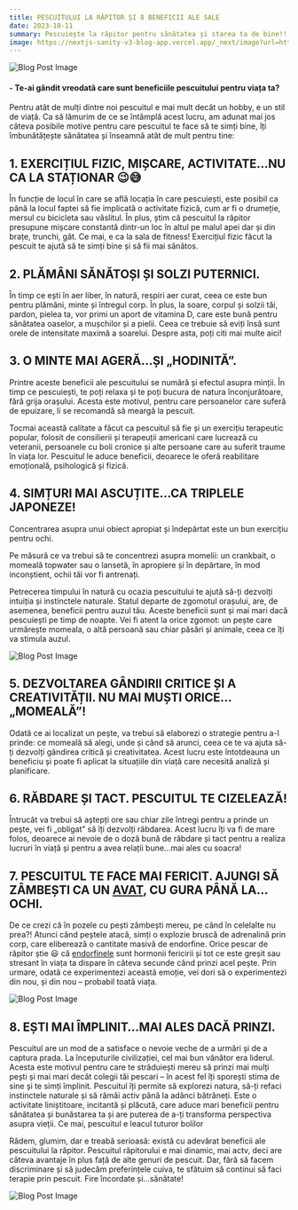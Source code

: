 ```yaml
---
title: PESCUITULUI LA RĂPITOR ȘI 8 BENEFICII ALE SALE 
date: 2023-10-11
summary: Pescuiește la răpitor pentru sănătatea și starea ta de bine!!!
image: https://nextjs-sanity-v3-blog-app.vercel.app/_next/image?url=https%3A%2F%2Fcdn.sanity.io%2Fimages%2Fiocs3mdk%2Fproduction%2F9209223c4aa5f2db4ff715c158c1b3bcdfa6bab3-1920x1080.png%3Frect%3D429%2C0%2C1072%2C1080&w=96&q=75 
---
```


![Blog Post Image](https://nextjs-sanity-v3-blog-app.vercel.app/_next/image?url=https%3A%2F%2Fcdn.sanity.io%2Fimages%2Fiocs3mdk%2Fproduction%2F2c5a3a983c15b2be3678f40e51a384feac132c93-1920x1020.jpg&w=3840&q=75)

#### \- Te-ai gândit vreodată care sunt beneficiile pescuitului pentru viața ta?

Pentru atât de mulți dintre noi pescuitul e mai mult decât un hobby, e un stil de viață. Ca să lămurim de ce se întâmplă acest lucru, am adunat mai jos câteva posibile motive pentru care pescuitul te face să te simți bine, îți îmbunătățește sănătatea și înseamnă atât de mult pentru tine:

## 1\. EXERCIȚIUL FIZIC, MIȘCARE, ACTIVITATE…NU CA LA STAȚIONAR 😉😅

În funcție de locul în care se află locația în care pescuiești, este posibil ca până la locul faptei să fie implicată o activitate fizică, cum ar fi o drumeție, mersul cu bicicleta sau vâslitul. În plus, știm că pescuitul la răpitor presupune mișcare constantă dintr-un loc în altul pe malul apei dar și din brațe, trunchi, gât. Ce mai, e ca la sala de fitness! Exercițiul fizic făcut la pescuit te ajută să te simți bine și să fii mai sănătos.  

## 2\. PLĂMÂNI SĂNĂTOȘI ȘI SOLZI PUTERNICI.

În timp ce ești în aer liber, în natură, respiri aer curat, ceea ce este bun pentru plămâni, minte și întregul corp. În plus, la soare, corpul și solzii tăi, pardon, pielea ta, vor primi un aport de vitamina D, care este bună pentru sănătatea oaselor, a mușchilor și a pielii. Ceea ce trebuie să eviți însă sunt orele de intensitate maximă a soarelui. Despre asta, poți citi mai multe aici!  

## 3\. O MINTE MAI AGERĂ…ȘI „HODINITĂ”.

Printre aceste beneficii ale pescuitului se numără și efectul asupra minții. În timp ce pescuiești, te poți relaxa și te poți bucura de natura înconjurătoare, fără grija orașului. Acesta este motivul, pentru care persoanelor care suferă de epuizare, li se recomandă să meargă la pescuit.

Tocmai această calitate a făcut ca pescuitul să fie și un exercițiu terapeutic popular, folosit de consilierii și terapeuții americani care lucrează cu veteranii, persoanele cu boli cronice și alte persoane care au suferit traume în viața lor. Pescuitul le aduce beneficii, deoarece le oferă reabilitare emoțională, psihologică și fizică.

## 4\. SIMȚURI MAI ASCUȚITE…CA TRIPLELE JAPONEZE!

Concentrarea asupra unui obiect apropiat și îndepărtat este un bun exercițiu pentru ochi.

Pe măsură ce va trebui să te concentrezi asupra momelii: un crankbait, o momeală topwater sau o lansetă, în apropiere și în depărtare, în mod inconștient, ochii tăi vor fi antrenați.

Petrecerea timpului în natură cu ocazia pescuitului te ajută să-ți dezvolți intuiția și instinctele naturale. Statul departe de zgomotul orașului, are, de asemenea, beneficii pentru auzul tău. Aceste beneficii sunt și mai mari dacă pescuiești pe timp de noapte. Vei fi atent la orice zgomot: un pește care urmărește momeala, o altă persoană sau chiar păsări și animale, ceea ce îți va stimula auzul.

![Blog Post Image](https://nextjs-sanity-v3-blog-app.vercel.app/_next/image?url=https%3A%2F%2Fcdn.sanity.io%2Fimages%2Fiocs3mdk%2Fproduction%2F9c0b71e460929c1ae860cd70d9b5f6e23de455d4-600x450.jpg&w=3840&q=75)

## 5\. DEZVOLTAREA GÂNDIRII CRITICE ȘI A CREATIVITĂȚII. NU MAI MUȘTI ORICE…„MOMEALĂ”!

Odată ce ai localizat un pește, va trebui să elaborezi o strategie pentru a-l prinde: ce momeală să alegi, unde și când să arunci, ceea ce te va ajuta să-ți dezvolți gândirea critică și creativitatea. Acest lucru este întotdeauna un beneficiu și poate fi aplicat la situațiile din viață care necesită analiză și planificare.  

## 6\. RĂBDARE ȘI TACT. PESCUITUL TE CIZELEAZĂ!

Întrucât va trebui să aștepți ore sau chiar zile întregi pentru a prinde un pește, vei fi „obligat” să îți dezvolți răbdarea. Acest lucru îți va fi de mare folos, deoarece ai nevoie de o doză bună de răbdare și tact pentru a realiza lucruri în viață și pentru a avea relații bune…mai ales cu soacra!

## 7\. PESCUITUL TE FACE MAI FERICIT. AJUNGI SĂ ZÂMBEȘTI CA UN [AVAT](https://pescuitlarapitor.ro/avat/), CU GURA PÂNĂ LA…OCHI.

De ce crezi că în pozele cu pești zâmbești mereu, pe când în celelalte nu prea?! Atunci când peștele atacă, simți o explozie bruscă de adrenalină prin corp, care eliberează o cantitate masivă de endorfine. Orice pescar de răpitor știe 😃 că [endorfinele](https://doc.ro/lifestyle/endorfinele-ce-efecte-au-si-cum-le-cresti-nivelul) sunt hormonii fericirii și tot ce este greșit sau stresant în viața ta dispare în câteva secunde când prinzi acel pește. Prin urmare, odată ce experimentezi această emoție, vei dori să o experimentezi din nou, și din nou – probabil toată viața.

![Blog Post Image](https://nextjs-sanity-v3-blog-app.vercel.app/_next/image?url=https%3A%2F%2Fcdn.sanity.io%2Fimages%2Fiocs3mdk%2Fproduction%2Fe0f3e4e4111d1779a7ef41df91f8880e9a2569c2-641x360.jpg&w=3840&q=75)

## 8\. EȘTI MAI ÎMPLINIT…MAI ALES DACĂ PRINZI.

Pescuitul are un mod de a satisface o nevoie veche de a urmări și de a captura prada. La începuturile civilizației, cel mai bun vânător era liderul. Acesta este motivul pentru care te străduiești mereu să prinzi mai mulți pești și mai mari decât colegii tăi pescari – în acest fel îți sporești stima de sine și te simți împlinit. Pescuitul îți permite să explorezi natura, să-ți refaci instinctele naturale și să rămâi activ până la adânci bătrâneți. Este o activitate liniștitoare, incitantă și plăcută, care aduce mari beneficii pentru sănătatea și bunăstarea ta și are puterea de a-ți transforma perspectiva asupra vieții. Ce mai, pescuitul e leacul tuturor bolilor

Râdem, glumim, dar e treabă serioasă: există cu adevărat beneficii ale pescuitului la răpitor. Pescuitul răpitorului e mai dinamic, mai actv, deci are câteva avantaje în plus față de alte genuri de pescuit. Dar, fără să facem discriminare și să judecăm preferințele cuiva, te sfătuim să continui să faci terapie prin pescuit. Fire încordate și…sănătate!

![Blog Post Image](https://nextjs-sanity-v3-blog-app.vercel.app/_next/image?url=https%3A%2F%2Fcdn.sanity.io%2Fimages%2Fiocs3mdk%2Fproduction%2F3278852f917f5ffcb7d67e2624b3866207e50aac-1182x1576.jpg%3Frect%3D0%2C217%2C1182%2C760&w=3840&q=75)